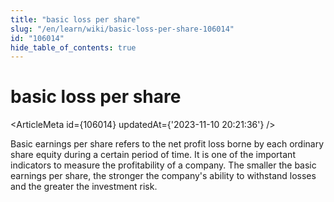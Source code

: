 ```yaml
---
title: "basic loss per share"
slug: "/en/learn/wiki/basic-loss-per-share-106014"
id: "106014"
hide_table_of_contents: true
---
```



# basic loss per share

<ArticleMeta id={106014} updatedAt={'2023-11-10 20:21:36'} />
<div className='border-solid border-b border-t-0 my-4 border-[var(--ifm-color-gray-300)]' />

Basic earnings per share refers to the net profit loss borne by each ordinary share equity during a certain period of time. It is one of the important indicators to measure the profitability of a company. The smaller the basic earnings per share, the stronger the company's ability to withstand losses and the greater the investment risk.
